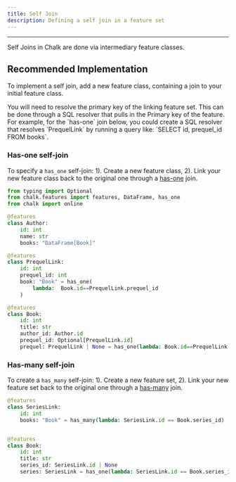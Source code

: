 ```yaml
---
title: Self Join
description: Defining a self join in a feature set
---
```



---

Self Joins in Chalk are done via intermediary feature classes.

## Recommended Implementation

To implement a self join, add a new feature class, containing a join to your initial feature class.

<TipInfo>
   You will need to resolve the primary key of the linking feature set. This can be done through a SQL resolver that pulls
  in the Primary key of the feature. For example, for the `has-one` join below, you could create a SQL resolver that resolves `PrequelLink`
  by running a query like: `SELECT id, prequel_id FROM books`.
</TipInfo>

### Has-one self-join

To specify a `has_one` self-join:
1). Create a new feature class,
2). Link your new feature class back to the original one through a [has-one](/docs/has-one) join.

```python
from typing import Optional
from chalk.features import features, DataFrame, has_one
from chalk import online

@features
class Author:
	id: int
	name: str
	books: "DataFrame[Book]"

@features
class PrequelLink:
    id: int
    prequel_id: int
    book: "Book" = has_one(
        lambda:  Book.id==PrequelLink.prequel_id
    )

@features
class Book:
    id: int
    title: str
    author_id: Author.id
    prequel_id: Optional[PrequelLink.id]
    prequel: PrequelLink | None = has_one(lambda: Book.id==PrequelLink.prequel_id)
```

### Has-many self-join

To create a `has_many` self-join:
1). Create a new feature set,
2). Link your new feature set back to the original one through a [has-many](/docs/has-many) join.

```python
@features
class SeriesLink:
    id: int
    books: "Book" = has_many(lambda: SeriesLink.id == Book.series_id)


@features
class Book:
    id: int
    title: str
    series_id: SeriesLink.id | None
    series: SeriesLink = has_one(lambda: SeriesLink.id == Book.series_id)
```
